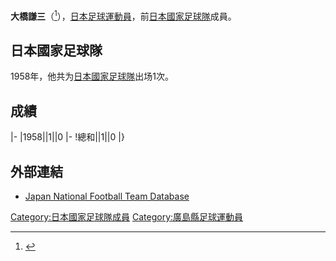 {{Infobox football biography
|name=大橋謙三
|image=
|fullname=大橋謙三
|birth_date={{Birth date and age|1934|4|21|2015|12|21}}
|cityofbirth=[[廣島縣|廣島縣]]
|countryofbirth=[[日本|日本]]
|height=1.63 m
|position=[[前鋒_(足球)|前鋒]]
|currentclub=
|years=?-1967
|clubs=[[廣島三箭|東洋工業]]
|caps(goals)=
|nationalyears=1958
|nationalteam=[[日本國家足球隊|日本]]
|nationalcaps(goals)=1 (0)
}}
'''大橋謙三'''（{{Bd|1934年|4月21日|2015年|12月21日}}<ref>{{cite|url=http://www.acacia100.net/wp/wp-content/uploads/2011/05/593c421385b59f4d64af780862d84da0.pdf|title=会報『アカシア』全国版|date=2016-07-01|access-date=2019-02-24|archive-url=https://web.archive.org/web/20180529054317/http://www.acacia100.net/wp/wp-content/uploads/2011/05/593c421385b59f4d64af780862d84da0.pdf|archive-date=2018-05-29|dead-url=yes}}</ref>），[[日本|日本]][[足球|足球]][[運動員|運動員]]，前[[日本國家足球隊|日本國家足球隊]]成員。

==日本國家足球隊==
1958年，他共为[[日本國家足球隊|日本國家足球隊]]出场1次。

==成績==
{{Football player national team statistics|JPN}}
|-
|1958||1||0
|-
!總和||1||0
|}

==外部連結==
{{Reflist}}
*[https://web.archive.org/web/20160319075503/http://www.japannationalfootballteam.com/en/players/ohashi_kenzo.html Japan National Football Team Database]

{{Japan-sport-bio-stub}}
{{Soccer-player-stub}}
[[Category:日本國家足球隊成員|Category:日本國家足球隊成員]]
[[Category:廣島縣足球運動員|Category:廣島縣足球運動員]]